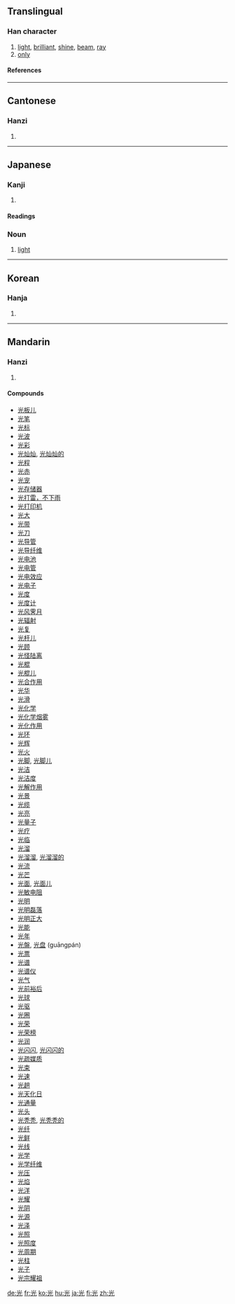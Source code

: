 {{see|灮}}

==Translingual==
===Han character===
{{Han char|rn=10|rad=儿|as=04|sn=6|four=9021<sub>1</sub>|canj=火一山 (FMU)}}
# [[light]], [[brilliant]], [[shine]], [[beam]], [[ray]]
# [[only]]
====References====
{{Han ref|kx=0124.060|dkj=01350|dj=0262.010|hdz=10266.070|uh=5149|ud=20809|bh=A5FA|bd=42490}}
----
==Cantonese==
===Hanzi===
{{yue-hanzi|jyut=|y=gwong1}}
# {{defn|Cantonese}}
----
==Japanese==
===Kanji===
{{ja-kanji|grade=2|rs=儿04}}
# {{defn|Japanese}}
====Readings====
{{ja-readings|on=[[こう]] (kō)|kun=[[ひかる]] (hikaru), [[ひかり]] (hikari)}}
===Noun===
{{ja-noun|k|hira=ひかり|rom=hikari}}
# [[light]]

----

==Korean==
===Hanja===
{{ko-hanja|hangeul=광|rv=gwang|mr=kwang}}
# {{defn|Korean}}
----
==Mandarin==
===Hanzi===
{{cmn-hanzi|pin=[[guāng]] (guang1)|wg=kuang<sup>1</sup>}}
# {{defn|Mandarin}}

====Compounds====
{{rel-top4|Compounds for "光"}}
*[[光板儿]]
*[[光笔]]
*[[光标]]
*[[光波]]
*[[光彩]]
*[[光灿灿]], [[光灿灿的]]
*[[光程]]
*[[光赤]]
*[[光宠]]
*[[光存储器]]
*[[光打雷，不下雨]]
*[[光打印机]]
*[[光大]]
*[[光带]]
*[[光刀]]
*[[光导管]]
*[[光导纤维]]
*[[光电池]]
*[[光电管]]
*[[光电效应]]
*[[光电子]]
*[[光度]]
*[[光度计]]
*[[光风霁月]]
*[[光辐射]]
*[[光复]]
*[[光杆儿]]
*[[光顾]]
*[[光怪陆离]]
*[[光棍]]
*[[光棍儿]]
*[[光合作用]]
*[[光华]]
*[[光滑]]
*[[光化学]]
*[[光化学烟雾]]
*[[光化作用]]
*[[光环]]
*[[光辉]]
*[[光火]]
*[[光脚]], [[光脚儿]]
*[[光洁]]
*[[光洁度]]
*[[光解作用]]
*[[光景]]
*[[光缆]]
*[[光亮]]
*[[光量子]]
*[[光疗]]
*[[光临]]
*[[光溜]]
*[[光溜溜]], [[光溜溜的]]
*[[光流]]
*[[光芒]]
*[[光面]], [[光面儿]]
*[[光敏电阻]]
*[[光明]]
*[[光明磊落]]
*[[光明正大]]
*[[光能]]
*[[光年]]
*[[光盤]], [[光盘]] (guāngpán)
*[[光票]]
*[[光谱]]
*[[光谱仪]]
*[[光气]]
*[[光前裕后]]
*[[光球]]
*[[光驱]]
*[[光圈]]
*[[光荣]]
*[[光荣榜]]
*[[光润]]
*[[光闪闪]], [[光闪闪的]]
*[[光疏媒质]]
*[[光束]]
*[[光速]]
*[[光趟]]
*[[光天化日]]
*[[光通量]]
*[[光头]]
*[[光秃秃]], [[光秃秃的]]
*[[光纤]]
*[[光鲜]]
*[[光线]]
*[[光学]]
*[[光学纤维]]
*[[光压]]
*[[光焰]]
*[[光洋]]
*[[光耀]]
*[[光阴]]
*[[光源]]
*[[光泽]]
*[[光照]]
*[[光照度]]
*[[光周期]]
*[[光柱]]
*[[光子]]
*[[光宗耀祖]]

[[de:光]]
[[fr:光]]
[[ko:光]]
[[hu:光]]
[[ja:光]]
[[fi:光]]
[[zh:光]]